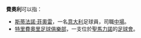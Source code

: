 '''費奧利'''可以指：
* [[斯蒂法諾·菲奧雷|斯蒂法諾·菲奧雷]]，一名[[意大利|意大利]]足球員，司職[[中場|中場]]。
* [[特里費奧里足球俱樂部|特里費奧里足球俱樂部]]，一支位於[[聖馬力諾|聖馬力諾]]的[[足球會|足球會]]。

{{disambig|F|Cat=三字译名消歧义}}
